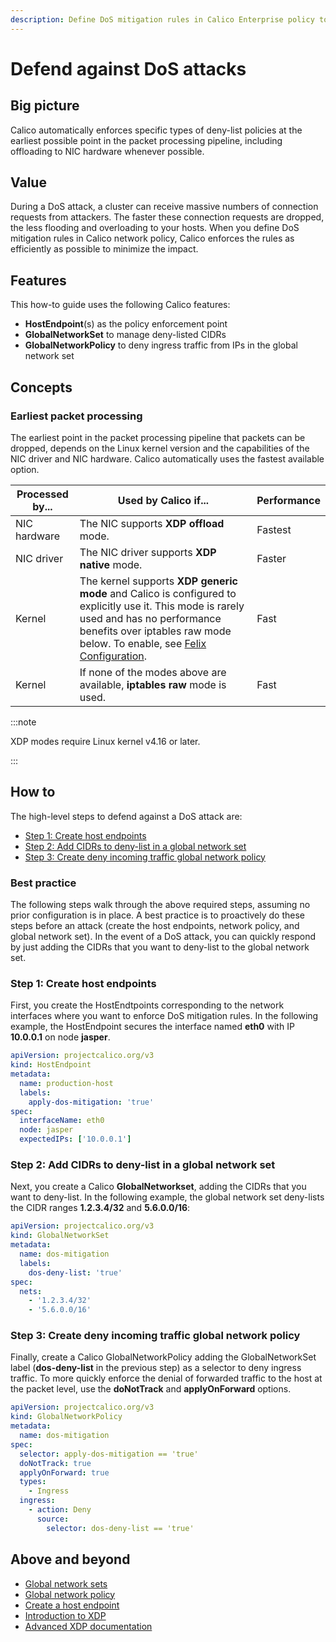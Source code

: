 ```yaml
---
description: Define DoS mitigation rules in Calico Enterprise policy to quickly drop connections when under attack. Learn how rules use eBPF and XDP, including hardware offload when available.
---
```


# Defend against DoS attacks

## Big picture

Calico automatically enforces specific types of deny-list policies at the earliest possible point in the packet processing pipeline, including offloading to NIC hardware whenever possible.

## Value

During a DoS attack, a cluster can receive massive numbers of connection requests from attackers. The faster these connection requests are dropped, the less flooding and overloading to your hosts. When you define DoS mitigation rules in Calico network policy, Calico enforces the rules as efficiently as possible to minimize the impact.

## Features

This how-to guide uses the following Calico features:

- **HostEndpoint**(s) as the policy enforcement point
- **GlobalNetworkSet** to manage deny-listed CIDRs
- **GlobalNetworkPolicy** to deny ingress traffic from IPs in the global network set

## Concepts

### Earliest packet processing

The earliest point in the packet processing pipeline that packets can be dropped, depends on the Linux kernel version and the capabilities of the NIC driver and NIC hardware. Calico automatically uses the fastest available option.

| Processed by... | Used by Calico if...                                                                                                                                                                                                                                            | Performance |
| --------------- | --------------------------------------------------------------------------------------------------------------------------------------------------------------------------------------------------------------------------------------------------------------- | ----------- |
| NIC hardware    | The NIC supports **XDP offload** mode.                                                                                                                                                                                                                          | Fastest     |
| NIC driver      | The NIC driver supports **XDP native** mode.                                                                                                                                                                                                                    | Faster      |
| Kernel          | The kernel supports **XDP generic mode** and Calico is configured to explicitly use it. This mode is rarely used and has no performance benefits over iptables raw mode below. To enable, see [Felix Configuration](../../reference/resources/felixconfig.mdx). | Fast        |
| Kernel          | If none of the modes above are available, **iptables raw** mode is used.                                                                                                                                                                                        | Fast        |

:::note

XDP modes require Linux kernel v4.16 or later.

:::

## How to

The high-level steps to defend against a DoS attack are:

- [Step 1: Create host endpoints](#step-1-create-host-endpoints)
- [Step 2: Add CIDRs to deny-list in a global network set](#step-2-add-cidrs-to-deny-list-in-a-global-network-set)
- [Step 3: Create deny incoming traffic global network policy](#step-3-create-deny-incoming-traffic-global-network-policy)

### Best practice

The following steps walk through the above required steps, assuming no prior configuration is in place. A best practice is to proactively do these steps before an attack (create the host endpoints, network policy, and global network set). In the event of a DoS attack, you can quickly respond by just adding the CIDRs that you want to deny-list to the global network set.

### Step 1: Create host endpoints

First, you create the HostEndtpoints corresponding to the network interfaces where you want to enforce DoS mitigation rules. In the following example, the HostEndpoint secures the interface named **eth0** with IP **10.0.0.1** on node **jasper**.

```yaml
apiVersion: projectcalico.org/v3
kind: HostEndpoint
metadata:
  name: production-host
  labels:
    apply-dos-mitigation: 'true'
spec:
  interfaceName: eth0
  node: jasper
  expectedIPs: ['10.0.0.1']
```

### Step 2: Add CIDRs to deny-list in a global network set

Next, you create a Calico **GlobalNetworkset**, adding the CIDRs that you want to deny-list. In the following example, the global network set deny-lists the CIDR ranges **1.2.3.4/32** and **5.6.0.0/16**:

```yaml
apiVersion: projectcalico.org/v3
kind: GlobalNetworkSet
metadata:
  name: dos-mitigation
  labels:
    dos-deny-list: 'true'
spec:
  nets:
    - '1.2.3.4/32'
    - '5.6.0.0/16'
```

### Step 3: Create deny incoming traffic global network policy

Finally, create a Calico GlobalNetworkPolicy adding the GlobalNetworkSet label (**dos-deny-list** in the previous step) as a selector to deny ingress traffic. To more quickly enforce the denial of forwarded traffic to the host at the packet level, use the **doNotTrack** and **applyOnForward** options.

```yaml
apiVersion: projectcalico.org/v3
kind: GlobalNetworkPolicy
metadata:
  name: dos-mitigation
spec:
  selector: apply-dos-mitigation == 'true'
  doNotTrack: true
  applyOnForward: true
  types:
    - Ingress
  ingress:
    - action: Deny
      source:
        selector: dos-deny-list == 'true'
```

## Above and beyond

- [Global network sets](../../reference/resources/globalnetworkset.mdx)
- [Global network policy](../../reference/resources/globalnetworkpolicy.mdx)
- [Create a host endpoint](../../reference/resources/hostendpoint.mdx)
- [Introduction to XDP](https://www.iovisor.org/technology/xdp)
- [Advanced XDP documentation](https://prototype-kernel.readthedocs.io/en/latest/networking/XDP/index.html)
